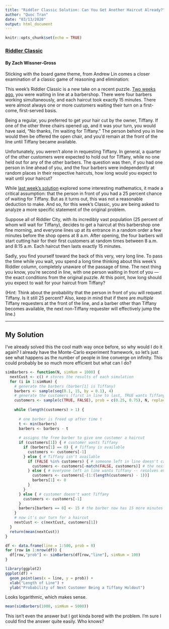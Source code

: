 ```yaml
---
title: "Riddler Classic Solution: Can You Get Another Haircut Already?"
author: "Quoc Tran"
date: "03/13/2020"
output: html_document
---
```


```r
knitr::opts_chunk$set(echo = TRUE)
```

### [Riddler Classic](https://fivethirtyeight.com/features/can-you-get-another-haircut-already/)

#### By Zach Wissner-Gross

Sticking with the board game theme, from Andrew Lin comes a closer examination of a classic game of reasoning and elimination:

This week’s Riddler Classic is a new take on a recent puzzle. [Two weeks ago](https://fivethirtyeight.com/features/can-you-get-a-haircut-already/), you were waiting in line at a barbershop. There were four barbers working simultaneously, and each haircut took exactly 15 minutes. There were almost always one or more customers waiting their turn on a first-come, first-served basis.

Being a regular, you preferred to get your hair cut by the owner, Tiffany. If one of the other three chairs opened up, and it was your turn, you would have said, “No thanks, I’m waiting for Tiffany.” The person behind you in line would then be offered the open chair, and you’d remain at the front of the line until Tiffany became available.

Unfortunately, you weren’t alone in requesting Tiffany. In general, a quarter of the other customers were expected to hold out for Tiffany, while no one held out for any of the other barbers. The question was then, if you had one person in line ahead of you, and the four barbers were independently at random places in their respective haircuts, how long would you expect to wait until your haircut?

While [last week’s solution](https://fivethirtyeight.com/features/how-good-are-you-at-guess-who/) explored some interesting mathematics, it made a critical assumption: that the person in front of you had a 25 percent chance of waiting for Tiffany. But as it turns out, this was not a reasonable deduction to make. And so, for this week’s Classic, you are being asked to analyze a more specific statement of the original problem.

Suppose all of Riddler City, with its incredibly vast population (25 percent of whom will wait for Tiffany), decides to get a haircut at this barbershop one fine morning, and everyone lines up at its entrance in a random order a few minutes before the shop opens at 8 a.m. After opening, the four barbers will start cutting hair for their first customers at random times between 8 a.m. and 8:15 a.m. Each haircut then lasts exactly 15 minutes.

Sadly, you find yourself toward the back of this very, very long line. To pass the time while you wait, you spend a long time thinking about this week’s Riddler column, completely unaware of the passage of time. The next thing you know, you’re second in line, with one person waiting in front of you — the exact conditions from the original puzzle. At this point, how long should you expect to wait for your haircut from Tiffany?

(Hint: Think about the probability that the person in front of you will request Tiffany. Is it still 25 percent? Also, keep in mind that if there are *multiple* Tiffany requesters at the front of the line, and a barber other than Tiffany becomes available, the next non-Tiffany requester will effectively jump the line.)

***

## My Solution

I've already solved this the cool math way once before, so why would I do it again? I already have the Monte-Carlo experiment framework, so let's just see what happens as the number of people in line converge on infinity. This could probably be so much more efficient but what can I do?

```r
simBarbers <- function(N, simNum = 1000) {
  nextCust <- c() # stores the results of each simulation
  for (i in 1:simNum) {
    # generate the barbers (barber[1] is Tiffany)
    barbers <- sample(seq(0.1, 15, by = 0.1), 4)
    # generate the customers (first in line to last, TRUE wants Tiffany)
    customers <- sample(c(TRUE, FALSE), prob = c(0.25, 0.75), N, replace = TRUE)
    
    while (length(customers) > 1) {
      
      # one barber is freed up after time t
      t <- min(barbers)
      barbers <- barbers - t
      
      # assigns the free barber to give one customer a haircut
      if (customers[1]) { # customer wants Tiffany
        if (barbers[1] == 0) { # Tiffany is available
          customers <- customers[-1]
        } else { # Tiffany isn't available
          if (FALSE %in% customers) { # someone left in line doesn't care who they get
            customers <- customers[-match(FALSE, customers)] # the next person who doesn't care gets a haicut
          } else { # everyone left in line wants Tiffany -- resolves entire customer line (except 1) at once
            customers <- customers[-(1:(length(customers) - 1))]
            barbers[1] <- 0
          }
        }
      } else { # customer doesn't want Tiffany
        customers <- customers[-1]
      }
      barbers[barbers == 0] <- 15 # the barber now has 15 more minutes
    }
    # now it's our turn for a haircut
    nextCust <- c(nextCust, customers[1])
  }
  return(mean(nextCust))
}

df <- data.frame(line = 1:500, prob = 0)
for (row in 1:nrow(df)) {
  df[row,"prob"] <- simBarbers(df[row,"line"], simNum = 100)
}
```

```r
library(ggplot2)
ggplot(df) +
  geom_point(aes(x = line, y = prob)) +
  xlab("Length of Line") +
  ylab("Probability of Next Customer Being a Tiffany Holdout")
```

Looks logarithmic, which makes sense.

```r
mean(simBarbers(1000, simNum = 5000))
```

This isn't even the answer but I got kinda bored with the problem. I'm sure I could find the answer quite easily. Who knows?